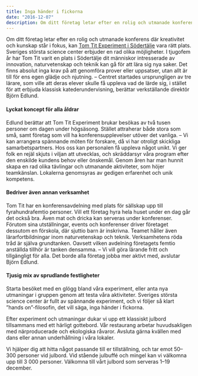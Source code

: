 ```yaml
---
title: Inga händer i fickorna
date: "2016-12-07"
description: Om ditt företag letar efter en rolig och utmanade konferens där kreativitet och kunskap står i fokus, kan Tom Tit Experiment i Södertälje vara rätt plats.
---
```


Om ditt företag letar efter en rolig och utmanade konferens där kreativitet och kunskap står i fokus, kan <a href="https://www.tomtit.se/" rel="nofollow">Tom Tit Experiment i Södertälje</a> vara rätt plats. Sveriges största science center erbjuder en rad olika möjligheter.
I tjugofem år har Tom Tit varit en plats i Södertälje dit människor intresserade av innovation, naturvetenskap och teknik kan gå för att lära sig nya saker. Det finns absolut inga krav på att genomföra prover eller uppsatser, utan allt är till för ens egen glädje och njutning.
   – Centret startades ursprungligen av tre lärare, som ville att deras elever skulle få uppleva vad de lärde sig, i stället för att erbjuda klassisk katederundervisning, berättar verkställande direktör Björn Edlund.

<h4>Lyckat koncept för alla åldrar</h4>
Edlund berättar att Tom Tit Experiment brukar besökas av två tusen personer om dagen under högsäsong. Stället attraherar både stora som små, samt företag som vill ha konferensupplevelser utöver det vanliga.
   – Vi kan arrangera spännande möten för forskare, då vi har otroligt skickliga samarbetspartners. Hos oss kan personalen få uppleva något unikt. Vi ger folk en rejäl skjuts i viljan att utvecklas, och skräddarsyr våra program efter den enskilde kundens behov eller önskemål.
   Genom åren har man hunnit skapa en rad olika tävlingar och utmanande aktiviteter, som höjer teamkänslan. Lokalerna genomsyras av gedigen erfarenhet och unik kompetens.

<h4>Bedriver även annan verksamhet</h4>
Tom Tit har en konferensavdelning med plats för sällskap upp till fyrahundrafemtio personer. Vill ett företag hyra hela huset under en dag går det också bra. Även mat och dricka kan serveras under konferenser.
   Förutom sina utställningar, events och konferenser driver företaget dessutom en förskola, där sjuttio barn är inskrivna. Teamet håller även lärarfortbildningar inom naturvetenskap och teknik. Verksamhetens röda tråd är själva grundtanken. Oavsett vilken avdelning företagets femtio anställda tillhör är tanken densamma.
   – Vi vill göra lärande fritt och tillgängligt för alla. Det borde alla företag jobba mer aktivt med, avslutar Björn Edlund.


<h4>Tjusig mix av sprudlande festligheter</h4>
Starta besöket med en glögg bland våra experiment, eller anta nya utmaningar i gruppen genom att testa våra aktiviteter. Sveriges största science center är fullt av spännande experiment, och vi följer så klart ”hands on”-filosofin, det vill säga, inga händer i fickorna. 



Efter experiment och utmaningar dukar vi upp ett klassiskt julbord tillsammans med ett härligt gottebord. Vår restaurang arbetar huvudsakligen med närproducerade och ekologiska råvaror. Avsluta gärna kvällen med dans eller annan underhållning i våra lokaler.



Vi hjälper dig att hitta något passande till er tillställning, och tar emot 50–300 personer vid julbord. Vid stående julbuffé och mingel kan vi välkomna upp till 3 000 personer.
Välkomna till vårt julbord som serveras 1–19 december.

